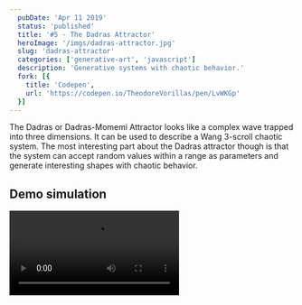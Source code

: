 ```yaml
---
  pubDate: 'Apr 11 2019'
  status: 'published'
  title: '#5 - The Dadras Attractor'
  heroImage: '/imgs/dadras-attractor.jpg'
  slug: 'dadras-attractor'
  categories: ['generative-art', 'javascript']
  description: 'Generative systems with chaotic behavior.'
  fork: [{
    title: 'Codepen',
    url: 'https://codepen.io/TheodoreVorillas/pen/LvWKGp'
  }]
---
```



The Dadras or Dadras-Momemi Attractor looks like a complex wave trapped into three dimensions.
It can be used to describe a Wang 3-scroll chaotic system.
The most interesting part about the Dadras attractor though is that the system can accept random values within a range as parameters and generate interesting shapes with chaotic behavior.

## Demo simulation

<Video src="https://media.giphy.com/media/QU97uV1ZAqEKrVqW1C/source.mp4" />

## The algorithm

```javascript title="dadras-attractor.js"
const getRandomArbitrary = (min, max) => {
  return Math.random() * (max - min) + min;
};

const a = getRandomArbitrary(2, 3);
const b = getRandomArbitrary(1.9, 2.7);
const c = getRandomArbitrary(1.3, 1.7);
const d = getRandomArbitrary(1.2, 2);
const e = getRandomArbitrary(7, 9);

const next = (x,y,z) => {
  const dx = y - a * x + b * y * z;
  const dy = c * y - x * z + z;
  const dz = d * x * y - e * z;
  return {dx,dy,dz};
};
```

## References
- [Analysis of a new 3D smooth autonomous system with different wing chaotic attractors and transient chaos](https://link.springer.com/article/10.1007/s11071-010-9726-2) <span id="ref1"></span>
